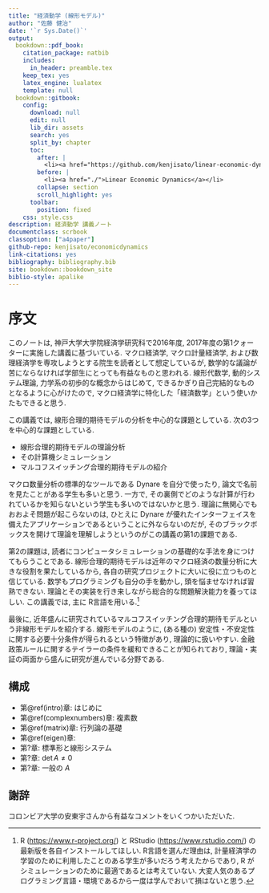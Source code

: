 ```yaml
--- 
title: "経済動学 (線形モデル)"
author: "佐藤 健治"
date: '`r Sys.Date()`'
output:
  bookdown::pdf_book:
    citation_package: natbib
    includes:
      in_header: preamble.tex
    keep_tex: yes
    latex_engine: lualatex
    template: null
  bookdown::gitbook:
    config:
      download: null
      edit: null
      lib_dir: assets
      search: yes
      split_by: chapter
      toc:
        after: |
          <li><a href="https://github.com/kenjisato/linear-economic-dynamics" target="blank">Published with bookdown</a></li>
        before: |
          <li><a href="./">Linear Economic Dynamics</a></li>
        collapse: section
        scroll_highlight: yes
      toolbar:
        position: fixed
    css: style.css
description: 経済動学 講義ノート
documentclass: scrbook
classoption: ["a4paper"]
github-repo: kenjisato/economicdynamics
link-citations: yes
bibliography: bibliography.bib
site: bookdown::bookdown_site
biblio-style: apalike
---
```


# 序文 {-}

このノートは, 神戸大学大学院経済学研究科で2016年度, 2017年度の第1クォーターに実施した講義に基づいている. マクロ経済学, マクロ計量経済学, および数理経済学を専攻しようとする院生を読者として想定しているが,  数学的な議論が苦にならなければ学部生にとっても有益なものと思われる. 線形代数学, 動的システム理論, 力学系の初歩的な概念からはじめて, できるかぎり自己完結的なものとなるように心がけたので,  マクロ経済学に特化した「経済数学」という使いかたもできると思う.

この講義では, 線形合理的期待モデルの分析を中心的な課題としている. 次の3つを中心的な課題としている.

- 線形合理的期待モデルの理論分析
- その計算機シミュレーション
- マルコフスイッチング合理的期待モデルの紹介

マクロ数量分析の標準的なツールである Dynare を自分で使ったり, 論文で名前を見たことがある学生も多いと思う. 一方で, その裏側でどのような計算が行われているかを知らないという学生も多いのではないかと思う. 理論に無関心でもおおよそ問題が起こらないのは, ひとえに Dynare が優れたインターフェイスを備えたアプリケーションであるということに外ならないのだが, そのブラックボックスを開けて理論を理解しようというのがこの講義の第1の課題である. 

第2の課題は, 読者にコンピュータシミュレーションの基礎的な手法を身につけてもらうことである. 線形合理的期待モデルは近年のマクロ経済の数量分析に大きな役割を果たしているから, 各自の研究プロジェクトに大いに役に立つものと信じている. 
数学もプログラミングも自分の手を動かし, 頭を悩ませなければ習熟できない. 理論とその実装を行き来しながら総合的な問題解決能力を養ってほしい. この講義では, 主に R言語を用いる.^[R ([https://www.r-project.org/](https://www.r-project.org/)) と RStudio ([https://www.rstudio.com/](https://www.rstudio.com/)) の最新版を各自インストールしてほしい. R言語を選んだ理由は, 計量経済学の学習のために利用したことのある学生が多いだろう考えたからであり, R がシミュレーションのために最適であるとは考えていない. 大変人気のあるプログラミング言語・環境であるから一度は学んでおいて損はないと思う.]

最後に, 近年盛んに研究されているマルコフスイッチング合理的期待モデルという非線形モデルを紹介する.  線形モデルのように, (ある種の) 安定性・不安定性に関する必要十分条件が得られるという特徴があり, 理論的に扱いやすい. 金融政策ルールに関するテイラーの条件を緩和できることが知られており, 理論・実証の両面から盛んに研究が進んでいる分野である.


## 構成 {-}

- 第\@ref(intro)章: はじめに
- 第\@ref(complexnumbers)章: 複素数
- 第\@ref(matrix)章: 行列論の基礎
- 第\@ref(eigen)章: 
- 第?章: 標準形と線形システム
- 第?章: $\det A \neq 0$
- 第?章: 一般の $A$

## 謝辞 {-}

コロンビア大学の安東宇さんから有益なコメントをいくつかいただいた.




